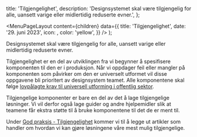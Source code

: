 

  title: 'Tilgjengelighet',
  description:
    'Designsystemet skal være tilgjengelig for alle, uansett varige eller midlertidig reduserte evner.',
};

  <MenuPageLayout
    content={children}
    data={{
      title: 'Tilgjengelighet',
      date: '29. juni 2023',
      icon: <HandHeartIcon />,
      color: 'yellow',
    }}
  />
);

Designsystemet skal være tilgjengelig for alle, uansett varige eller midlertidig reduserte evner.

Tilgjengelighet er en del av utviklingen fra vi begynner å spesifisere komponenten til den er i produksjon. Når vi oppdager feil eller mangler på komponenten som påvirker om den er universelt utformet vil disse oppgavene bli prioritert av designsystem teamet. Alle komponentene skal følge [lovpålagte krav til universell utforming i offentlig sektor](https://www.uutilsynet.no/regelverk/offentlig-sektor/1584).

Tilgjengelige komponenter er bare en del av det å lage tilgjengelige løsninger. Vi vil derfor også lage guider og andre hjelpemidler slik at teamene får ekstra støtte til å bruke komponentene til det de er ment til.

Under [God praksis - Tilgjengelighet](/god-praksis#tilgjengelighet) kommer vi til å legge ut artikler som handler om hvordan vi kan gjøre løsningene våre mest mulig tilgjengelige.
